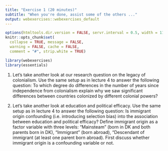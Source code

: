 ```yaml
---
title: "Exercise 1 (20 minutes)"
subtitle: "When you're done, assist some of the others ..."
output: webexercises::webexercises_default
---
```


```r
options(htmltools.dir.version = FALSE, servr.interval = 0.5, width = 115, digits = 2)
knitr::opts_chunk$set(
  collapse = TRUE, message = FALSE, 
  warning = FALSE, cache = FALSE,
  comment = "#", strip.white = TRUE)

library(webexercises)
library(essentials)
```

1. Let's take another look at our research question on the legacy of colonialism. Use the same setup as in lecture 4 to answer the following question: To which degree do differences in the number of years since independence from colonialism explain why we saw significant differences between countries colonized by different colonial powers?

2. Let's take another look at education and political efficacy. Use the same setup as in lecture 4 to answer the following question: Is immigrant origin confounding (i.e. introducing selection bias) into the association between education and political efficacy? Define immigrant origin as a factor variable with three levels: "Mainsteam" (born in DK and both parents born in DK), "Immigrant" (born abroad), "Descendant of immigrant (at least one parent born abroad). First discuss whether immigrant origin is a confounding variable or not.
